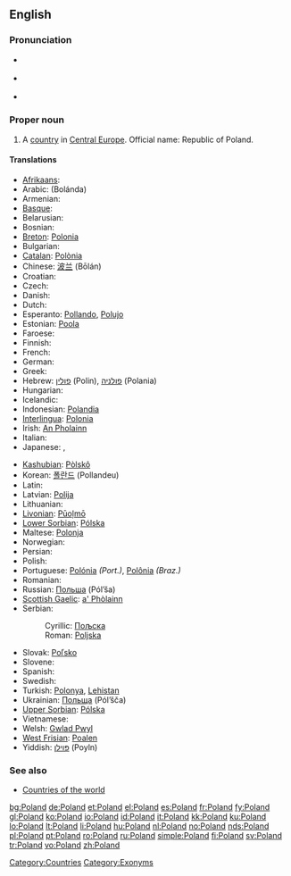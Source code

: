 {{wikipedia}}
==English==

===Pronunciation===
* {{a|UK}} {{IPA|/ˈpəʊ.lənd/}}
* {{a|US}} {{IPA|/ˈpoʊ.lənd/}}
* {{audio|en-us-Poland.ogg|Audio (US)}}

===Proper noun===
{{en-proper noun}}

# A [[country]] in [[Central Europe]]. Official name: Republic of Poland.

====Translations====
{{trans-top|European country}}
* [[Afrikaans]]: {{t-|af|Pole|xs=Afrikaans}}
* Arabic: {{Arab|[[بولندا]]}} (Bolánda) {{f}}
* Armenian: {{t-|hy|Լեհաստան|tr=Lehastan|sc=Hayeren|xs=Armenian}}
* [[Basque]]: {{t-|eu|Polonia|xs=Basque}}
* Belarusian: {{t|be|Польшча|tr=Pol'šča|sc=Cyrl|xs=Belarusian}}
* Bosnian: {{t-|bs|Poljska|f}}
* [[Breton]]: [[Polonia]]
* Bulgarian: {{t+|bg|Полша|f|tr=Pólša|sc=Cyrl}}
* [[Catalan]]: [[Polònia]]
* Chinese: [[波兰]] (Bōlán)
* Croatian: {{t+|hr|Poljska|f}}
* Czech: {{t+|cs|Polsko|n}}
* Danish: {{t+|da|Polen}}
* Dutch: {{t+|nl|Polen|n}}
* Esperanto: [[Pollando]], [[Polujo]]
* Estonian: [[Poola]]
* Faroese: {{t-|fo|Póland|xs=Faroese}}
* Finnish: {{t+|fi|Puola}}
* French: {{t+|fr|Pologne}}
* German: {{t+|de|Polen|n}}
* Greek: {{t+|el|Πολωνία|f|tr=Polonía|sc=Grek}}
* Hebrew: [[פולין]] (Polin), [[פולניה]] (Polania)
* Hungarian: {{t+|hu|Lengyelország}}
* Icelandic: {{t+|is|Pólland}}
* Indonesian: [[Polandia]]
* [[Interlingua]]: [[Polonia]]
* Irish: [[Polainn|An Pholainn]]
* Italian: {{t+|it|Polonia}}
* Japanese: {{t+|ja|ポーランド|tr=Pōrando|sc=Jpan}}, {{t-|ja|ポーランド共和国|tr=Pōrando kyōwakoku|sc=Jpan}}
{{trans-mid}}
* [[Kashubian]]: [[Pòlskô]] {{f}}
* Korean: [[폴란드]] (Pollandeu)
* Latin: {{t+|la|Polonia|f}}
* Latvian: [[Polija]] {{f}}
* Lithuanian: {{t+|lt|Lenkija|xs=Lithuanian}}
* [[Livonian]]: [[Pūoļmō]]
* [[Lower Sorbian]]: [[Pólska]]
* Maltese: [[Polonja]]
* Norwegian: {{t+|no|Polen}}
* Persian: {{t-|fa|لهستان|tr=Lehestân|sc=fa-Arab|xs=Persian}}
* Polish: {{t+|pl|Polska|f}}
* Portuguese: [[Polónia]] ''(Port.)'', [[Polônia]] ''(Braz.)'' {{f}}
* Romanian: {{t-|ro|Polonia|f}}
* Russian: [[Польша]] (Pól’ša) {{f}}
* [[Scottish Gaelic]]: [[Pòlainn|a' Phòlainn]]
* Serbian:
*: Cyrillic: [[Пољска#Serbian|Пољска]] {{f}}
*: Roman: [[Poljska#Serbian|Poljska]] {{f}}
* Slovak: [[Poľsko]] {{n}}
* Slovene: {{t+|sl|Poljska|f}}
* Spanish: {{t+|es|Polonia|f}}
* Swedish: {{t+|sv|Polen}}
* Turkish: [[Polonya]], [[Lehistan]]
* Ukrainian: [[Польща]] (Pól’šča) {{f}}
* [[Upper Sorbian]]: [[Pólska]]
* Vietnamese: {{t-|vi|Ba Lan|xs=Vietnamese}}
* Welsh: [[Gwlad Pwyl]]
* [[West Frisian]]: [[Poalen]] {{n}}
* Yiddish: [[פּױלן]] (Poyln)
{{trans-bottom}}

===See also===
* [[Appendix:Countries of the world|Countries of the world]]

[[Category:Countries]]
[[Category:Exonyms]]

[[bg:Poland]]
[[de:Poland]]
[[et:Poland]]
[[el:Poland]]
[[es:Poland]]
[[fr:Poland]]
[[fy:Poland]]
[[gl:Poland]]
[[ko:Poland]]
[[io:Poland]]
[[id:Poland]]
[[it:Poland]]
[[kk:Poland]]
[[ku:Poland]]
[[lo:Poland]]
[[lt:Poland]]
[[li:Poland]]
[[hu:Poland]]
[[nl:Poland]]
[[no:Poland]]
[[nds:Poland]]
[[pl:Poland]]
[[pt:Poland]]
[[ro:Poland]]
[[ru:Poland]]
[[simple:Poland]]
[[fi:Poland]]
[[sv:Poland]]
[[tr:Poland]]
[[vo:Poland]]
[[zh:Poland]]